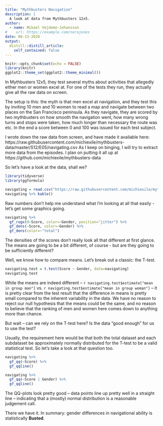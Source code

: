 ```yaml
---
title: "Mythbusters Navigation"
description: |
  A look at data from Mythbusters 12x5.
author:
  - name: Mikael Vejdemo-Johansson
#    url: https://example.com/norajones
date: 06-13-2020
output:
  distill::distill_article:
    self_contained: false
---
```


```r
knitr::opts_chunk$set(echo = FALSE)
library(knitr)
ggplot2::theme_set(ggplot2::theme_minimal())
```

In Mythbusters 12x5, they test several myths about activities that allegedly either men or women excel at. For one of the tests they run, they actually give all the raw data on screen.

The setup is this: the myth is that men excel at navigation, and they test this by inviting 10 men and 10 women to read a map and navigate between two places on the San Francisco peninsula. As they navigate, they are scored by two mythbusters on how smooth the navigation went, how many wrong turns and stops were taken, how much longer than necessary the route was etc. In the end a score between 0 and 100 was issued for each test subject.

I wrote down the raw data from screen, and have made it available here: https://raw.githubusercontent.com/michiexile/mythbusters-data/master/S12/E05/navigating.csv
As I keep on binging, I will try to extract more data from the episodes. I plan on putting it all up at https://github.com/michiexile/mythbusters-data

So let's have a look at the data, shall we?

```r
library(tidyverse)
library(ggformula)

navigating = read.csv("https://raw.githubusercontent.com/michiexile/mythbusters-data/master/S12/E05/navigating.csv")
navigating %>% kable()
```

Raw numbers don't help me understand what I'm looking at all that easily - let's get some graphics going.

```r
navigating %>% 
  gf_rugx(0~Score, color=~Gender, position="jitter") %>%
  gf_dens(~Score, color=~Gender) %>%
  gf_dens(color=~"total")
```

The densities of the scores don't really look all that different at first glance. The means are going to be a bit different, of course - but are they going to be sufficiently different?

Well, we know how to compare means. Let's break out a classic: the T-test.

```r
navigating.test = t.test(Score ~ Gender, data=navigating)
navigating.test
```

While the means are indeed different -- `r navigating.test$estimate["mean in group man"]` vs. `r navigating.test$estimate["mean in group woman"]` -- it is pretty clear from the test result that the difference in means is pretty small compared to the inherent variability in the data. We have no reason to reject our null hypothesis that the means could be the same, and no reason to believe that the ranking of men and women here comes down to anything more than chance.

But wait -- can we rely on the T-test here? Is the data "good enough" for us to use the test?

Usually, the requirement here would be that both the total dataset and each subdataset be approximately normally distributed for the T-test to be a valid statistical test. So let's take a look at that question too.

```r
navigating %>%
  gf_qq(~Score) %>%
  gf_qqline()
```

```r
navigating %>%
  gf_qq(~Score | Gender) %>%
  gf_qqline()
```

The QQ-plots look pretty good -- data points line up pretty well in a straight line -- indicating that a (mostly) normal distribution is a reasonable judgement call.

There we have it. In summary: gender differences in navigational ability is statistically **Busted**.

